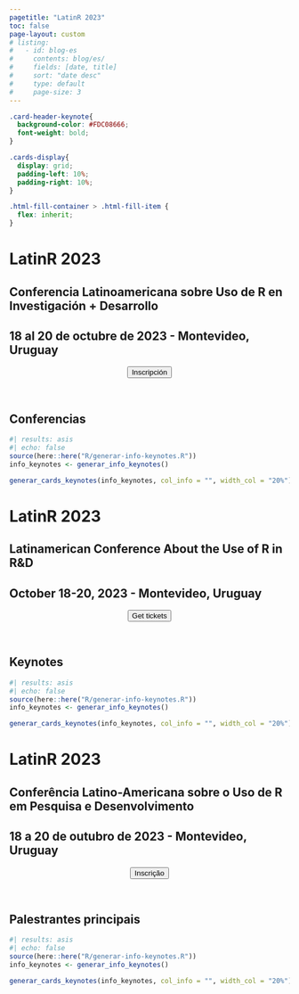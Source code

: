 ```yaml
---
pagetitle: "LatinR 2023"
toc: false
page-layout: custom
# listing:
#   - id: blog-es
#     contents: blog/es/
#     fields: [date, title]
#     sort: "date desc"
#     type: default
#     page-size: 3
---
```


```css
.card-header-keynote{
  background-color: #FDC08666;
  font-weight: bold;
}

.cards-display{
  display: grid;
  padding-left: 10%;
  padding-right: 10%;
}

.html-fill-container > .html-fill-item {
  flex: inherit;
}
```


::: {.content-visible when-profile="es"}
::: grid
::: {#banner .g-col-12}
# LatinR 2023

## Conferencia Latinoamericana sobre Uso de R en Investigación + Desarrollo

## 18 al 20 de octubre de 2023 - Montevideo, Uruguay 

</section>


<center><a href='https://www.eventbrite.cl/e/latinr-2023-conferencia-latinoamericana-sobre-uso-de-r-en-id-tickets-637517701607' target="_blank"><button type="button" class="btn btn-light btn-lg">Inscripción</button></a></center>

<br>
:::
:::

## Conferencias

```r
#| results: asis
#| echo: false
source(here::here("R/generar-info-keynotes.R"))
info_keynotes <- generar_info_keynotes()

generar_cards_keynotes(info_keynotes, col_info = "", width_col = "20%")

```

<!-- ## Novedades -->

<!-- ::: {#blog-es} -->
<!-- ::: -->


:::

::: {.content-visible when-profile="en"}
::: grid
::: {#banner .g-col-12}
# LatinR 2023

## Latinamerican Conference About the Use of R in R&D

## October 18-20, 2023 - Montevideo, Uruguay 

</section>


<center><a href='https://www.eventbrite.cl/e/latinr-2023-conferencia-latinoamericana-sobre-uso-de-r-en-id-tickets-637517701607' target="_blank"><button type="button" class="btn btn-light btn-lg">Get tickets</button></a></center>

<br>
:::
:::

## Keynotes

```r
#| results: asis
#| echo: false
source(here::here("R/generar-info-keynotes.R"))
info_keynotes <- generar_info_keynotes()

generar_cards_keynotes(info_keynotes, col_info = "", width_col = "20%")

```

:::

::: {.content-visible when-profile="pt"}
::: grid
::: {#banner .g-col-12}
# LatinR 2023

## Conferência Latino-Americana sobre o Uso de R em Pesquisa e Desenvolvimento

## 18 a 20 de outubro de 2023 - Montevideo, Uruguay

</section>


<center><a href='https://www.eventbrite.cl/e/latinr-2023-conferencia-latinoamericana-sobre-uso-de-r-en-id-tickets-637517701607' target="_blank"><button type="button" class="btn btn-light btn-lg">Inscrição</button></a></center>

<br>
:::
:::

## Palestrantes principais

```r
#| results: asis
#| echo: false
source(here::here("R/generar-info-keynotes.R"))
info_keynotes <- generar_info_keynotes()

generar_cards_keynotes(info_keynotes, col_info = "", width_col = "20%")

```

:::
